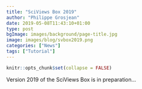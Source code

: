 ```yaml
---
title: "SciViews Box 2019"
author: "Philippe Grosjean"
date: 2019-05-08T11:43:10+01:00
type: post
bgImage: images/background/page-title.jpg
image: images/blog/svbox2019.png
categories: ["News"]
tags: ["Tutorial"]
---
```



```r
knitr::opts_chunk$set(collapse = FALSE)
```

Version 2019 of the SciViews Box is in preparation...

